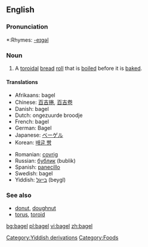 {{wikipedia}}
==English==

===Pronunciation===
*:Rhymes: [[Rhymes:English:-eɪɡəl|-eɪɡəl]]

===Noun===
{{en-noun}}

# A [[toroidal]] [[bread]] [[roll]] that is [[boil]]ed before it is [[bake]]d.

====Translations====
{{top}}
*Afrikaans: bagel
*Chinese: [[百吉捲]], [[百吉卷]]
*Danish: bagel
*Dutch: ongezuurde broodje {{n}}<!-- wikify if idiomatic -->
*French: bagel
*German: Bagel {{m}}
*Japanese: [[ベーゲル]]
*Korean: [[배글 빵]]
{{mid}}
*Romanian: [[covrig]]
*Russian: [[бублик]] (bublik)
*Spanish: [[panecillo]] {{m}}
*Swedish: bagel {{c}}
*Yiddish: [[בײגל]] (beygl)
{{bottom}}

===See also===
*[[donut]], [[doughnut]]
*[[torus]], [[toroid]]
[[Category:Yiddish derivations]]
[[Category:Foods]]

[[bg:bagel]]
[[pl:bagel]]
[[vi:bagel]]
[[zh:bagel]]